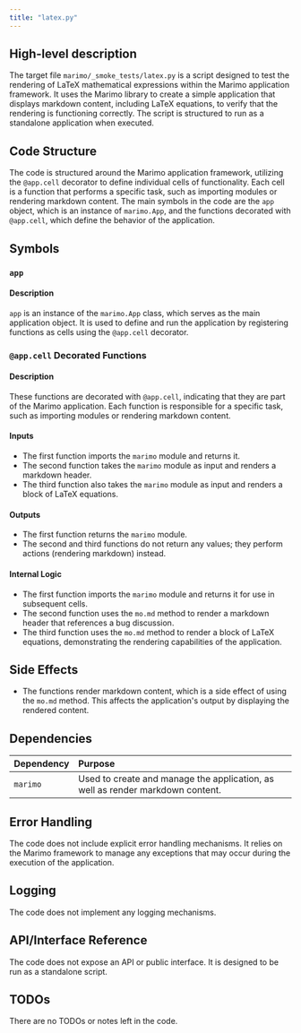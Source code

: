 ```yaml
---
title: "latex.py"
---
```


## High-level description

The target file `marimo/_smoke_tests/latex.py` is a script designed to test the rendering of LaTeX mathematical expressions within the Marimo application framework. It uses the Marimo library to create a simple application that displays markdown content, including LaTeX equations, to verify that the rendering is functioning correctly. The script is structured to run as a standalone application when executed.

## Code Structure

The code is structured around the Marimo application framework, utilizing the `@app.cell` decorator to define individual cells of functionality. Each cell is a function that performs a specific task, such as importing modules or rendering markdown content. The main symbols in the code are the `app` object, which is an instance of `marimo.App`, and the functions decorated with `@app.cell`, which define the behavior of the application.

## Symbols

### `app`
#### Description
`app` is an instance of the `marimo.App` class, which serves as the main application object. It is used to define and run the application by registering functions as cells using the `@app.cell` decorator.

### `@app.cell` Decorated Functions
#### Description
These functions are decorated with `@app.cell`, indicating that they are part of the Marimo application. Each function is responsible for a specific task, such as importing modules or rendering markdown content.

#### Inputs
- The first function imports the `marimo` module and returns it.
- The second function takes the `marimo` module as input and renders a markdown header.
- The third function also takes the `marimo` module as input and renders a block of LaTeX equations.

#### Outputs
- The first function returns the `marimo` module.
- The second and third functions do not return any values; they perform actions (rendering markdown) instead.

#### Internal Logic
- The first function imports the `marimo` module and returns it for use in subsequent cells.
- The second function uses the `mo.md` method to render a markdown header that references a bug discussion.
- The third function uses the `mo.md` method to render a block of LaTeX equations, demonstrating the rendering capabilities of the application.

## Side Effects

- The functions render markdown content, which is a side effect of using the `mo.md` method. This affects the application's output by displaying the rendered content.

## Dependencies

| Dependency | Purpose |
|:-----------|:--------|
| `marimo`   | Used to create and manage the application, as well as render markdown content. |

## Error Handling

The code does not include explicit error handling mechanisms. It relies on the Marimo framework to manage any exceptions that may occur during the execution of the application.

## Logging

The code does not implement any logging mechanisms.

## API/Interface Reference

The code does not expose an API or public interface. It is designed to be run as a standalone script.

## TODOs

There are no TODOs or notes left in the code.
